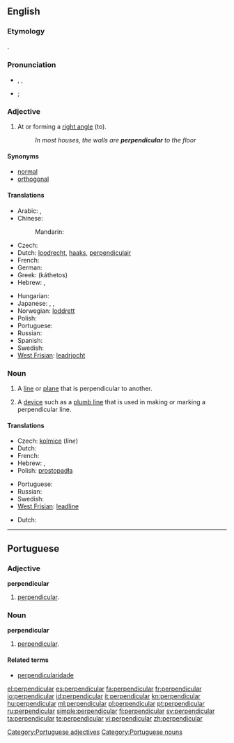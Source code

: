 {{also|Perpendicular}}
==English==
===Etymology===
{{etyl|la}} {{term|perpendiculum||[[plumb line]]|lang=la}}.

===Pronunciation===
* {{a|RP}} {{IPA|/ˌpɜː.pənˈdɪk.jə.lə/}},  {{SAMPA|/%p3:(r).p@n"dIk.j@.l@(r)/}} {{enPR|pû(r)"pəndĭ'kyələ}}, 
* {{a|US}} {{IPA|/pɝ.pɛnˈdɪk.ju.lɝ/|/pɝ.pənˈdɪk.jə.lɝ/}}; {{SAMPA|/p3`.pEn"dIk.ju.l3r/|/p3`.p@n.dIk.j@.l3`/}}

===Adjective===
{{wikipedia}}
{{en-adj}}

# {{geometry}} At or forming a [[right angle]] (to).
#: ''In most houses, the walls are '''perpendicular''' to the floor''

====Synonyms====
* [[normal]]
* [[orthogonal]]

====Translations====
{{trans-top|at or forming a right angle to}}
* Arabic: {{t|ar|عمودي|tr=3amuudiy|sc=Arab}},  {{t|ar|رأسي|tr=ra'siy|sc=Arab}}
* Chinese:
*: Mandarin: {{t|zh|垂直|tr=chuízhí|sc=Hani}}
* Czech: {{t-|cs|kolmý|m}}
* Dutch: [[loodrecht]], [[haaks]], [[perpendiculair]]
* French: {{t+|fr|perpendiculaire|m|f}}
* German: {{t+|de|rechtwinklig}}
* Greek: {{t+|el|κάθετος|m}} (káthetos)
* Hebrew: {{he-translation|מאונך|me`unákh}} {{m}}, {{he-translation|ניצב|nitsáv}} {{m}}
{{trans-mid}}
* Hungarian: {{t-|hu|merőleges}}
* Japanese: {{t|ja|垂直|tr=すいちょくの, suichoku -no|alt=垂直の|sc=Jpan}}, {{t|ja|縦|tr=たての, tate-no|alt=縦の|sc=Jpan}},  {{t|ja|直立|tr=ちょくりつの, chokuritsu-no|alt=直立の|sc=Jpan}}
* Norwegian: [[loddrett]]
* Polish: {{t-|pl|prostopadły|m}}
* Portuguese: {{t+|pt|perpendicular}}
* Russian: {{t|ru|перпендикулярный|tr=perpendikuljárnyj|sc=Cyrl}}
* Spanish: {{t|es|perpendicular}}
* Swedish: {{t+|sv|vinkelrät}}
* [[West Frisian]]: [[leadrjocht]]
{{trans-bottom}}

===Noun===
{{en-noun}}

# {{geometry}} A [[line]] or [[plane]] that is perpendicular to another.
# A [[device]] such as a [[plumb line]] that is used in making or marking a perpendicular line.

====Translations====
{{trans-top|line or plane}}
* Czech: [[kolmice]] {{f}} (''line'')
* Dutch: {{t+|nl|loodlijn|f}}
* French: {{t+|fr|perpendiculaire|f}}
* Hebrew: {{he-translation|מאונך|me`unákh}} {{m}}, {{he-translation|ניצב|nitsáv}} {{m}}
* Polish: [[prostopadła]] {{f}}
{{trans-mid}}
* Portuguese: {{t+|pt|perpendicular|f}}
* Russian: {{t|ru|перпендикуляр|m|tr=perpendikuljár|sc=Cyrl}}
* Swedish: {{t+|sv|normal|c}}
* [[West Frisian]]: [[leadline]]
{{trans-bottom}}

{{trans-top|device}}
* Dutch: {{t+|nl|schietlood|n}}
{{trans-mid}}
{{trans-bottom}}

----

==Portuguese==

===Adjective===
'''perpendicular'''

# [[#English|perpendicular]].

===Noun===
'''perpendicular''' {{f}}

# [[#English|perpendicular]].

====Related terms====
{{top2}}
* [[perpendicularidade]]
{{mid2}}
{{bottom}}

[[Category:Portuguese adjectives]]
[[Category:Portuguese nouns]]

[[el:perpendicular]]
[[es:perpendicular]]
[[fa:perpendicular]]
[[fr:perpendicular]]
[[io:perpendicular]]
[[id:perpendicular]]
[[it:perpendicular]]
[[kn:perpendicular]]
[[hu:perpendicular]]
[[ml:perpendicular]]
[[pl:perpendicular]]
[[pt:perpendicular]]
[[ru:perpendicular]]
[[simple:perpendicular]]
[[fi:perpendicular]]
[[sv:perpendicular]]
[[ta:perpendicular]]
[[te:perpendicular]]
[[vi:perpendicular]]
[[zh:perpendicular]]